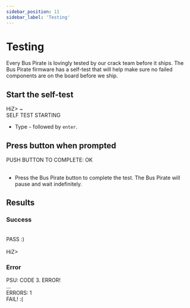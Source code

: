 ---
sidebar_position: 11
sidebar_label: 'Testing'
---

# Testing




<OldSiteWarning/>




Every Bus Pirate is lovingly tested by our crack team before it ships. The Bus Pirate firmware has a self-test that will help make sure no failed components are on the board before we ship.

## Start the self-test

<BrowserWindow>
<span className="bp-prompt">HiZ></span> ~<br/>
<span className="bp-info">SELF TEST STARTING<br/></span>
</BrowserWindow>

- Type ```~``` followed by ```enter```.

## Press button when prompted
<BrowserWindow>
<span className="bp-info">
PUSH BUTTON TO COMPLETE: OK<br/>
</span><br/>
</BrowserWindow>

- Press the Bus Pirate button to complete the test. The Bus Pirate will pause and wait indefinitely. 

## Results

### Success

<BrowserWindow>
<span className="bp-info">
<br/>
PASS :)<br/>
</span><br/>
<span className="bp-prompt">HiZ></span> <br/>
</BrowserWindow>

### Error

<BrowserWindow>
<span className="bp-info">
PSU: CODE 3. ERROR!<br/>
...<br/>
ERRORS: 1<br/>
FAIL! :(</span>
</BrowserWindow>
